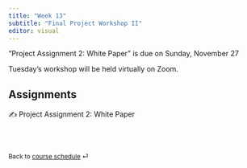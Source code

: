 ```yaml
---
title: "Week 13"
subtitle: "Final Project Workshop II"
editor: visual
---
```


::: callout-important
"Project Assignment 2: White Paper" is due on Sunday, November 27
:::

::: callout-important
Tuesday's workshop will be held virtually on Zoom.
:::

## Assignments

✍️ Project Assignment 2: White Paper

<br><br>

::: {style="font-size: 0.875em;"}
Back to [course schedule](/ "Course schedule") ⏎
:::
